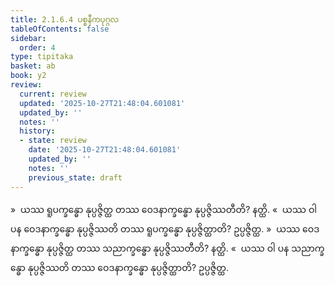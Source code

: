 ```yaml
---
title: 2.1.6.4 ပစ္စနီကပုဂ္ဂလ
tableOfContents: false
sidebar:
  order: 4
type: tipitaka
basket: ab
book: y2
review:
  current: review
  updated: '2025-10-27T21:48:04.601081'
  updated_by: ''
  notes: ''
  history:
  - state: review
    date: '2025-10-27T21:48:04.601081'
    updated_by: ''
    notes: ''
    previous_state: draft
---
```



<ReviewStatus review={frontmatter.review} showDetails={true} />

<HypothesisAnnotation frontmatter={frontmatter} />

<DynamicBreadcrumb />

<Division number="98" book="y2" e="ch" v="33" p="43">

<Paragraph number="647" book="y2">
»  ယဿ ရူပက္ခန္ဓော နုပ္ပဇ္ဇိတ္ထ တဿ ဝေဒနာက္ခန္ဓော နုပ္ပဇ္ဇိဿတီတိ? နတ္ထိ.
</Paragraph>

<Paragraph number="648" book="y2">
«  ယဿ ဝါ ပန ဝေဒနာက္ခန္ဓော နုပ္ပဇ္ဇိဿတိ တဿ ရူပက္ခန္ဓော နုပ္ပဇ္ဇိတ္ထာတိ? ဥပ္ပဇ္ဇိတ္ထ.
</Paragraph>

</Division>
<Division number="99" book="y2" e="ch" v="33" p="43">

<Paragraph number="649" book="y2">
»  ယဿ ဝေဒနာက္ခန္ဓော နုပ္ပဇ္ဇိတ္ထ တဿ သညာက္ခန္ဓော နုပ္ပဇ္ဇိဿတီတိ? နတ္ထိ.
</Paragraph>

<Paragraph number="650" book="y2">
«  ယဿ ဝါ ပန သညာက္ခန္ဓော နုပ္ပဇ္ဇိဿတိ တဿ ဝေဒနာက္ခန္ဓော နုပ္ပဇ္ဇိတ္ထာတိ? ဥပ္ပဇ္ဇိတ္ထ.
</Paragraph>
</Division>